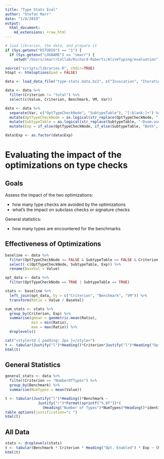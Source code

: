 ```yaml
---
title: "Type Stats Eval"
author: "Stefan Marr"
date: "1/8/2019"
output:
  html_document:
    md_extensions: +raw_html
---
```


```r
# load libraries, the data, and prepare it
if (Sys.getenv("RSTUDIO") == "1") { 
  if (Sys.getenv("LOGNAME") == "smarr") {
    setwd("/Users/smarr/Collab/Richard-Roberts/AliveTyping/evaluation") } }

source("scripts/libraries.R", chdir=TRUE)
htopt <- htmloptions(pad = FALSE)

data <- load_data_file("type-stats.data.bz2", c("Invocation", "Iteration", "Value", "Unit", "Criterion", "Benchmark", "VM", "Suite", "Extra", "Warmup", "Cores", "Var"))

data <- data %>%
  filter(Criterion != "total") %>%
  select(c(Value, Criterion, Benchmark, VM, Var))

data <- data %>%
  separate(Var, c("OptTypeCheckNode", "SubtypeTable"), "[:blank:]+") %>%
  mutate(OptTypeCheckNode = as.logical(str_replace(OptTypeCheckNode, "-Dsom.useOptTypeCheckNode=", ""))) %>%
  mutate(SubtypeTable = as.logical(str_replace(SubtypeTable, "-Dsom.useSubtypeTable=", ""))) %>%
  mutate(Exp = if_else(OptTypeCheckNode, if_else(SubtypeTable, "Both", "OptNode"), if_else(SubtypeTable, "SubtypeTable", "Neither")))

data$Exp <- as.factor(data$Exp)
```

# Evaluating the impact of the optimizations on type checks

## Goals

Assess the impact of the two optimizations:

 - how many type checks are avoided by the optimizations
 - what's the impact on subclass checks or signature checks
 
General statistics:

 - how many types are encountered for the benchmarks
 

## Effectiveness of Optimizations

```r
baseline <- data %>%
  filter(OptTypeCheckNode == FALSE & SubtypeTable == FALSE & Criterion != "NumberOfTypes") %>%
  select(-c(OptTypeCheckNode, SubtypeTable, Exp)) %>%
  rename(BaseVal = Value)

opt_data <- data %>%
  filter(OptTypeCheckNode == TRUE | SubtypeTable == TRUE)

stats <- baseline %>%
  left_join(opt_data, by = c("Criterion", "Benchmark", "VM")) %>%
  transform(Ratio = Value / BaseVal)

sum_stats <- stats %>%
  group_by(Criterion, Exp) %>%
  summarise(gmean = geometric.mean(Ratio),
            min = min(Ratio),
            max = max(Ratio)) %>%
  droplevels()

cat("<style>td { padding: 2px }</style>")
t <- tabular(Justify("l")*Heading()*Criterion*Justify("l")*Heading("Optimization Enabled")*Exp ~ Justify("r")*(gmean + min + max)*Heading()*identity, data=sum_stats)
html(t)
```


<!--
# stats %>%
#   group_by(Benchmark, OptTypeCheckNode, SubtypeTable) %>%
#   spread(Criterion, Value)
# 
# stats %>%
#   # group_by(Benchmark, OptTypeCheckNode, SubtypeTable) %>%
#   spread(OptTypeCheckNode, Value)
-->


## General Statistics

```r

general_stats <- data %>%
  filter(Criterion == "NumberOfTypes") %>%
  group_by(Benchmark) %>%
  summarise(NumTypes = mean(Value))

t <- tabular(Justify("l")*Heading()*Benchmark ~
               Justify("r")*Format(sprintf("%.0f"))*(
                 (Heading("Number of Types")*NumTypes)*Heading()*identity), data=general_stats)
table_options(justification="c ")
html(t)
```

## All Data

```r
stats <- droplevels(stats)
t <- tabular(Benchmark * Criterion * Heading("Opt. Enabled") * Exp ~ (Heading("#")*Value + Heading("#/#NoOpt")* Ratio)*Heading()*identity, data = stats)
html(t)
```